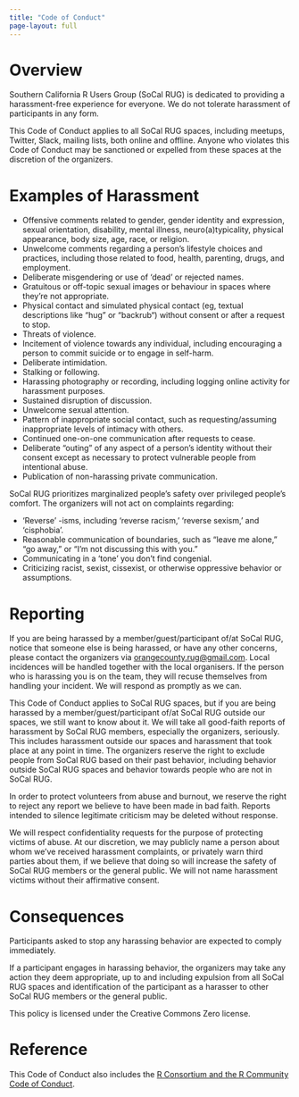 ```yaml
---
title: "Code of Conduct"
page-layout: full
---
```


# Overview

Southern California R Users Group (SoCal RUG) is dedicated to providing a harassment-free experience for everyone. We do not tolerate harassment of participants in any form.

This Code of Conduct applies to all SoCal RUG spaces, including meetups, Twitter, Slack, mailing lists, both online and offline. Anyone who violates this Code of Conduct may be sanctioned or expelled from these spaces at the discretion of the organizers.

# Examples of Harassment

* Offensive comments related to gender, gender identity and expression, sexual orientation, disability, mental illness, neuro(a)typicality, physical appearance, body size, age, race, or religion.
* Unwelcome comments regarding a person’s lifestyle choices and practices, including those related to food, health, parenting, drugs, and employment.
* Deliberate misgendering or use of ‘dead’ or rejected names.
* Gratuitous or off-topic sexual images or behaviour in spaces where they’re not appropriate.
* Physical contact and simulated physical contact (eg, textual descriptions like “hug” or “backrub“) without consent or after a request to stop.
* Threats of violence.
* Incitement of violence towards any individual, including encouraging a person to commit suicide or to engage in self-harm.
* Deliberate intimidation.
* Stalking or following.
* Harassing photography or recording, including logging online activity for harassment purposes.
* Sustained disruption of discussion.
* Unwelcome sexual attention.
* Pattern of inappropriate social contact, such as requesting/assuming inappropriate levels of intimacy with others.
* Continued one-on-one communication after requests to cease.
* Deliberate "outing" of any aspect of a person’s identity without their consent except as necessary to protect vulnerable people from intentional abuse.
* Publication of non-harassing private communication.

SoCal RUG prioritizes marginalized people’s safety over privileged people’s comfort. The organizers will not act on complaints regarding:

* ‘Reverse’ -isms, including ‘reverse racism,’ ‘reverse sexism,’ and ‘cisphobia’.
* Reasonable communication of boundaries, such as “leave me alone,” “go away,” or “I’m not discussing this with you.”
* Communicating in a ‘tone’ you don’t find congenial.
* Criticizing racist, sexist, cissexist, or otherwise oppressive behavior or assumptions.

# Reporting

If you are being harassed by a member/guest/participant of/at SoCal RUG, notice that someone else is being harassed, or have any other concerns, please contact the organizers via <a href="mailto:orangecounty.rug@gmail.com" target="_blank">orangecounty.rug@gmail.com</a>. Local incidences will be handled together with the local organisers. If the person who is harassing you is on the team, they will recuse themselves from handling your incident. We will respond as promptly as we can.

This Code of Conduct applies to SoCal RUG spaces, but if you are being harassed by a member/guest/participant of/at SoCal RUG outside our spaces, we still want to know about it. We will take all good-faith reports of harassment by SoCal RUG members, especially the organizers, seriously. This includes harassment outside our spaces and harassment that took place at any point in time. The organizers reserve the right to exclude people from SoCal RUG based on their past behavior, including behavior outside SoCal RUG spaces and behavior towards people who are not in SoCal RUG.

In order to protect volunteers from abuse and burnout, we reserve the right to reject any report we believe to have been made in bad faith. Reports intended to silence legitimate criticism may be deleted without response.

We will respect confidentiality requests for the purpose of protecting victims of abuse. At our discretion, we may publicly name a person about whom we’ve received harassment complaints, or privately warn third parties about them, if we believe that doing so will increase the safety of SoCal RUG members or the general public. We will not name harassment victims without their affirmative consent.

# Consequences

Participants asked to stop any harassing behavior are expected to comply immediately.

If a participant engages in harassing behavior, the organizers may take any action they deem appropriate, up to and including expulsion from all SoCal RUG spaces and identification of the participant as a harasser to other SoCal RUG members or the general public.

This policy is licensed under the Creative Commons Zero license.

# Reference

This Code of Conduct also includes the [R Consortium and the R Community Code of Conduct](https://wiki.r-consortium.org/view/R_Consortium_and_the_R_Community_Code_of_Conduct).